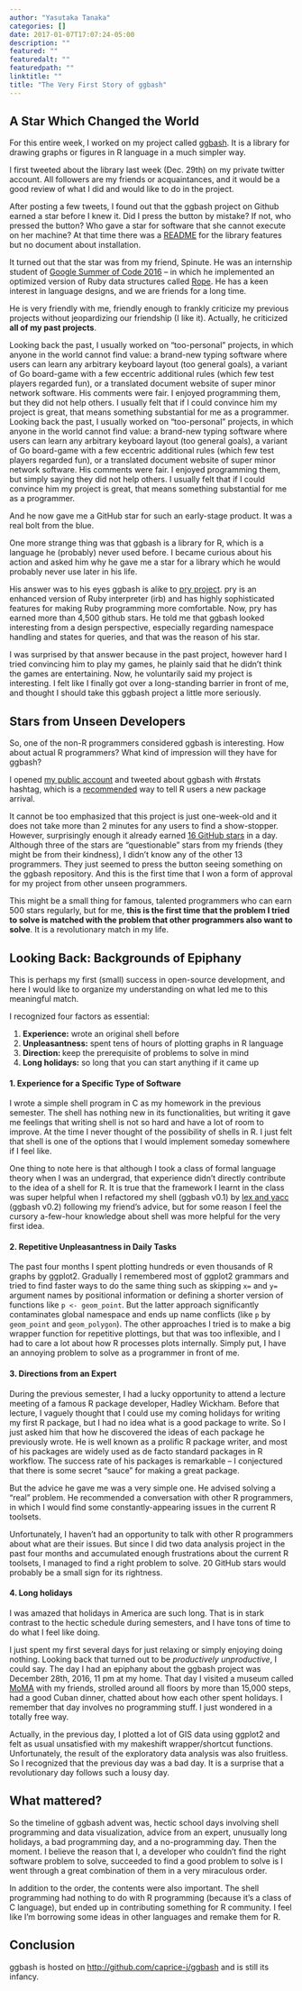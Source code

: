 ```yaml
---
author: "Yasutaka Tanaka"
categories: []
date: 2017-01-07T17:07:24-05:00
description: ""
featured: ""
featuredalt: ""
featuredpath: ""
linktitle: ""
title: "The Very First Story of ggbash"
---
```


<!--
blogdown::install_theme('crakjie/hugo-base-theme');
blogdown::install_theme('jpescador/hugo-future-imperfect')
blogdown::install_theme('jrutheiser/hugo-lithium-theme')
blogdown::install_theme('tmaiaroto/hugo-redlounge')
-->

## A Star Which Changed the World

For this entire week, I worked on my project called [ggbash](https://github.com/caprice-j/ggbash). It is a library for drawing graphs or figures in R language in a much simpler way. 
<!-- removed personal due to wordiness -->

I first tweeted about the library last week (Dec. 29th) on my private twitter account. All followers are my friends or acquaintances, and it would be a good review of what I did and would like to do in the project.

After posting a few tweets, I found out that the ggbash project on Github earned a star before I knew it. Did I press the button by mistake? If not, who pressed the button? Who gave a star for software that she cannot execute on her machine? At that time there was a [README](https://github.com/caprice-j/ggbash/tree/e569eed4631a2ded1ec16653c4d856e9147bbb76) for the library features but no document about installation.

It turned out that the star was from my friend, Spinute. He was an internship student of [Google Summer of Code 2016](https://summerofcode.withgoogle.com/archive/2016/projects/5201565367402496/) -- in which he implemented an optimized version of Ruby data structures called [Rope](https://github.com/spinute/CRope). He has a keen interest in language designs, and we are friends for a long time.

He is very friendly with me, friendly enough to frankly criticize my previous projects without jeopardizing our friendship (I like it). Actually, he criticized **all of my past projects**.

Looking back the past, I usually worked on "too-personal" projects, in which anyone in the world cannot find value: a brand-new typing software where users can learn any arbitrary keyboard layout (too general goals), a variant of Go board-game with a few eccentric additional rules (which few test players regarded fun), or a translated document website of super minor network software. His comments were fair. I enjoyed programming them, but they did not help others. I usually felt that if I could convince him my project is great, that means something substantial for me as a programmer.
Looking back the past, I usually worked on "too-personal" projects, in which anyone in the world cannot find value: a brand-new typing software where users can learn any arbitrary keyboard layout (too general goals), a variant of Go board-game with a few eccentric additional rules (which few test players regarded fun), or a translated document website of super minor network software. His comments were fair. I enjoyed programming them, but simply saying they did not help others. I usually felt that if I could convince him my project is great, that means something substantial for me as a programmer.

And he now gave me a GitHub star for such an early-stage product.
It was a real bolt from the blue.

One more strange thing was that ggbash is a library for R, which is a language he (probably) never used before. I became curious about his action and asked him why he gave me a star for a library which he would probably never use later in his life.

His answer was to his eyes ggbash is alike to [pry project](https://github.com/pry/pry). pry is an enhanced version of Ruby interpreter (irb) and has highly sophisticated features for making Ruby programming more comfortable. Now, pry has earned more than 4,500 github stars. He told me that ggbash looked interesting from a design perspective, especially regarding namespace handling and states for queries, and that was the reason of his star.

I was surprised by that answer because in the past project, however hard I tried convincing him to play my games, he plainly said that he didn't think the games are entertaining. Now, he voluntarily said my project is interesting. I felt like I finally got over a long-standing barrier in front of me, and thought I should take this ggbash project a little more seriously.

## Stars from Unseen Developers

So, one of the non-R programmers considered ggbash is interesting.
How about actual R programmers? What kind of impression will they have for ggbash?

I opened [my public account](https://twitter.com/yas_tnk) and tweeted about ggbash with \#rstats hashtag, which is a [recommended](http://r-pkgs.had.co.nz/release.html#promotion) way to tell R users a new package arrival.

It cannot be too emphasized that this project is just one-week-old and it does not take more than 2 minutes for any users to find a show-stopper. However, surprisingly enough it already earned [16 GitHub stars](https://github.com/caprice-j/ggbash/stargazers) in a day.
Although three of the stars are "questionable" stars from my friends (they might be from their kindness), I didn't know any of the other 13 programmers. They just seemed to press the button seeing something on the ggbash repository. And this is the first time that I won a form of approval for my project from other unseen programmers.

This might be a small thing for famous, talented programmers who can earn 500 stars regularly, but for me, **this is the first time that the problem I tried to solve is matched with the problem that other programmers also want to solve**. It is a revolutionary match in my life.

## Looking Back: Backgrounds of Epiphany

This is perhaps my first (small) success in open-source development, and here I would like to organize my understanding on what led me to this meaningful match.

I recognized four factors as essential:

1. **Experience:** wrote an original shell before
2. **Unpleasantness:** spent tens of hours of plotting graphs in R language
3. **Direction: ** keep the prerequisite of problems to solve in mind
4. **Long holidays:** so long that you can start anything if it came up

#### 1. Experience for a Specific Type of Software

I wrote a simple shell program in C as my homework in the previous semester. The shell has nothing new in its functionalities, but writing it gave me feelings that writing shell is not so hard and have a lot of room to improve. At the time I never thought of the possibility of shells in R. I just felt that shell is one of the options that I would implement someday somewhere if I feel like.

One thing to note here is that although I took a class of formal language theory when I was an undergrad, that experience didn't directly contribute to the idea of a shell for R. It is true that the framework I learnt in the class was super helpful when I refactored my shell (ggbash v0.1) by [lex and yacc](https://github.com/systemincloud/rly) (ggbash v0.2) following my friend's advice, but for some reason I feel the cursory a-few-hour knowledge about shell was more helpful for the very first idea.

#### 2. Repetitive Unpleasantness in Daily Tasks

The past four months I spent plotting hundreds or even thousands of R graphs by ggplot2. Gradually I remembered most of ggplot2 grammars and tried to find faster ways to do the same thing such as skipping `x=` and `y=` argument names by positional information or defining a shorter version of functions like `p <- geom_point`. But the latter approach significantly contaminates global namespace and ends up name conflicts (like `p` by `geom_point` and `geom_polygon`). The other approaches I tried is to make a big wrapper function for repetitive plottings, but that was too inflexible, and I had to care a lot about how R processes plots internally. Simply put, I have an annoying problem to solve as a programmer in front of me.


#### 3. Directions from an Expert

During the previous semester, I had a lucky opportunity to attend a lecture meeting of a famous R package developer, Hadley Wickham. Before that lecture, I vaguely thought that I could use my coming holidays for writing my first R package, but I had no idea what is a good package to write. So I just asked him that how he discovered the ideas of each package he previously wrote. He is well known as a prolific R package writer, and most of his packages are widely used as de facto standard packages in R workflow. The success rate of his packages is remarkable -- I conjectured that there is some secret "sauce" for making a great package.

But the advice he gave me was a very simple one. He advised solving a "real" problem. He recommended a conversation with other R programmers, in which I would find some constantly-appearing issues in the current R toolsets.

Unfortunately, I haven't had an opportunity to talk with other R programmers about what are their issues. But since I did two data analysis project in the past four months and accumulated enough frustrations about the current R toolsets, I managed to find a right problem to solve. 20 GitHub stars would probably be a small sign for its rightness.

#### 4. Long holidays

I was amazed that holidays in America are such long. That is in stark contrast to the hectic schedule during semesters, and I have tons of time to do what I feel like doing.

I just spent my first several days for just relaxing or simply enjoying doing nothing. Looking back that turned out to be _productively unproductive_, I could say.
The day I had an epiphany about the ggbash project was December 28th, 2016, 11 pm at my home. That day I visited a museum called [MoMA](https://www.moma.org/) with my friends, strolled around all floors by more than 15,000 steps, had a good Cuban dinner, chatted about how each other spent holidays. I remember that day involves no programming stuff. I just wondered in a totally free way.

Actually, in the previous day, I plotted a lot of GIS data using ggplot2 and felt as usual unsatisfied with my makeshift wrapper/shortcut functions. Unfortunately, the result of the exploratory data analysis was also fruitless. So I recognized that the previous day was a bad day. It is a surprise that a revolutionary day follows such a lousy day.

## What mattered?

So the timeline of ggbash advent was, hectic school days involving shell programming and data visualization, advice from an expert, unusually long holidays, a bad programming day, and a no-programming day. Then the moment. I believe the reason that I, a developer who couldn't find the right software problem to solve, succeeded to find a good problem to solve is I went through a great combination of them in a very miraculous order. 

In addition to the order, the contents were also important. The shell programming had nothing to do with R programming (because it's a class of C language), but ended up in contributing something for R community. I feel like I'm borrowing some ideas in other languages and remake them for R.

## Conclusion




ggbash is hosted on <http://github.com/caprice-j/ggbash> and is still its infancy.